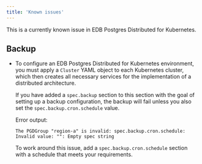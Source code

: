 ```yaml
---
title: 'Known issues'
---
```


This is a currently known issue in EDB Postgres Distributed for Kubernetes. 

## Backup

- To configure an EDB Postgres Distributed for Kubernetes environment, you must apply a `Cluster` YAML object to each Kubernetes cluster, 
  which then creates all necessary services for the implementation of a distributed architecture. 
  
  If you have added a `spec.backup` section to this section with the goal of setting up a backup configuration, the backup will fail 
  unless you also set the `spec.backup.cron.schedule` value. 

  Error output:

  ```
  The PGDGroup "region-a" is invalid: spec.backup.cron.schedule: Invalid value: "": Empty spec string
  ``` 

  To work around this issue, add a `spec.backup.cron.schedule` section with a schedule that meets your requirements. 